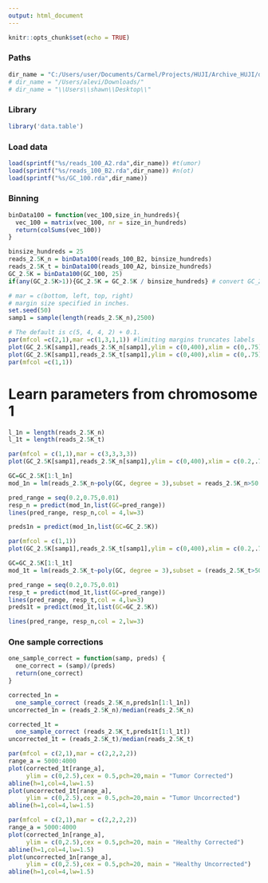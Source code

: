 ```yaml
---
output: html_document
---
```


```r
knitr::opts_chunk$set(echo = TRUE)
```

### Paths
```r
dir_name = "C:/Users/user/Documents/Carmel/Projects/HUJI/Archive_HUJI/data-analysis-genomics/data"
# dir_name = "/Users/alevi/Downloads/"
# dir_name = "\\Users\\shawn\\Desktop\\"
```

### Library
```r
library('data.table')
```

### Load data
```r
load(sprintf("%s/reads_100_A2.rda",dir_name)) #t(umor)
load(sprintf("%s/reads_100_B2.rda",dir_name)) #n(ot)
load(sprintf("%s/GC_100.rda",dir_name))
```

### Binning
```r
binData100 = function(vec_100,size_in_hundreds){
  vec_100 = matrix(vec_100, nr = size_in_hundreds)
  return(colSums(vec_100))
}

binsize_hundreds = 25
reads_2.5K_n = binData100(reads_100_B2, binsize_hundreds)
reads_2.5K_t = binData100(reads_100_A2, binsize_hundreds)
GC_2.5K = binData100(GC_100, 25)
if(any(GC_2.5K>1)){GC_2.5K = GC_2.5K / binsize_hundreds} # convert GC_2.5K into percentages

```



```r
# mar = c(bottom, left, top, right)
# margin size specified in inches.
set.seed(50)
samp1 = sample(length(reads_2.5K_n),2500)

# The default is c(5, 4, 4, 2) + 0.1.
par(mfcol =c(2,1),mar =c(1,3,1,1)) #limiting margins truncates labels
plot(GC_2.5K[samp1],reads_2.5K_n[samp1],ylim = c(0,400),xlim = c(0,.75), cex = 0.4, pch=20, ylab="Healthy Reads", xlab="GC (%)")
plot(GC_2.5K[samp1],reads_2.5K_t[samp1],ylim = c(0,400),xlim = c(0,.75),cex = 0.4, pch=20,  ylab="Tumor Reads")
par(mfcol =c(1,1))

```


# Learn parameters from chromosome 1

```r
l_1n = length(reads_2.5K_n)
l_1t = length(reads_2.5K_t)

par(mfcol = c(1,1),mar = c(3,3,3,3))
plot(GC_2.5K[samp1],reads_2.5K_n[samp1],ylim = c(0,400),xlim = c(0.2,.75), cex = 0.5, pch=20)

GC=GC_2.5K[1:l_1n]
mod_1n = lm(reads_2.5K_n~poly(GC, degree = 3),subset = reads_2.5K_n>50 & reads_2.5K_n<400 )

pred_range = seq(0.2,0.75,0.01)
resp_n = predict(mod_1n,list(GC=pred_range))
lines(pred_range, resp_n,col = 4,lw=3)

```





```r
preds1n = predict(mod_1n,list(GC=GC_2.5K))

```





```r
par(mfcol = c(1,1))
plot(GC_2.5K[samp1],reads_2.5K_t[samp1],ylim = c(0,400),xlim = c(0.2,.75), cex = 0.5, pch=20)

GC=GC_2.5K[1:l_1t]
mod_1t = lm(reads_2.5K_t~poly(GC, degree = 3),subset = (reads_2.5K_t>50)&(reads_2.5K_t<500))

pred_range = seq(0.2,0.75,0.01)
resp_t = predict(mod_1t,list(GC=pred_range))
lines(pred_range, resp_t,col = 4,lw=3)
preds1t = predict(mod_1t,list(GC=GC_2.5K))

lines(pred_range, resp_n,col = 2,lw=3)

```



### One sample corrections

```r
one_sample_correct = function(samp, preds) {
  one_correct = (samp)/(preds)
  return(one_correct)
}

```



```r
corrected_1n = 
  one_sample_correct (reads_2.5K_n,preds1n[1:l_1n])
uncorrected_1n = (reads_2.5K_n)/median(reads_2.5K_n) 

corrected_1t = 
  one_sample_correct (reads_2.5K_t,preds1t[1:l_1t])
uncorrected_1t = (reads_2.5K_t)/median(reads_2.5K_t) 
```





```r
par(mfcol = c(2,1),mar = c(2,2,2,2))
range_a = 5000:4000
plot(corrected_1t[range_a],
     ylim = c(0,2.5),cex = 0.5,pch=20,main = "Tumor Corrected")
abline(h=1,col=4,lw=1.5)
plot(uncorrected_1t[range_a],
     ylim = c(0,2.5),cex = 0.5,pch=20,main = "Tumor Uncorrected")
abline(h=1,col=4,lw=1.5)

```





```r
par(mfcol = c(2,1),mar = c(2,2,2,2))
range_a = 5000:4000
plot(corrected_1n[range_a],
     ylim = c(0,2.5),cex = 0.5,pch=20, main = "Healthy Corrected")
abline(h=1,col=4,lw=1.5)
plot(uncorrected_1n[range_a],
     ylim = c(0,2.5),cex = 0.5,pch=20, main = "Healthy Uncorrected")
abline(h=1,col=4,lw=1.5)

```



